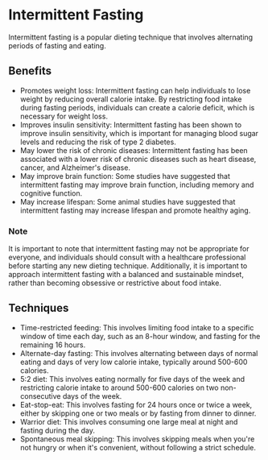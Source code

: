# Intermittent Fasting

Intermittent fasting is a popular dieting technique that involves alternating periods of fasting and eating.

## Benefits
- Promotes weight loss: Intermittent fasting can help individuals to lose weight by reducing overall calorie intake. By restricting food intake during fasting periods, individuals can create a calorie deficit, which is necessary for weight loss.
- Improves insulin sensitivity: Intermittent fasting has been shown to improve insulin sensitivity, which is important for managing blood sugar levels and reducing the risk of type 2 diabetes.
- May lower the risk of chronic diseases: Intermittent fasting has been associated with a lower risk of chronic diseases such as heart disease, cancer, and Alzheimer's disease.
- May improve brain function: Some studies have suggested that intermittent fasting may improve brain function, including memory and cognitive function.
- May increase lifespan: Some animal studies have suggested that intermittent fasting may increase lifespan and promote healthy aging.

### Note
It is important to note that intermittent fasting may not be appropriate for everyone, and individuals should consult with a healthcare professional before starting any new dieting technique. Additionally, it is important to approach intermittent fasting with a balanced and sustainable mindset, rather than becoming obsessive or restrictive about food intake.

## Techniques

- Time-restricted feeding: This involves limiting food intake to a specific window of time each day, such as an 8-hour window, and fasting for the remaining 16 hours.
- Alternate-day fasting: This involves alternating between days of normal eating and days of very low calorie intake, typically around 500-600 calories.
- 5:2 diet: This involves eating normally for five days of the week and restricting calorie intake to around 500-600 calories on two non-consecutive days of the week.
- Eat-stop-eat: This involves fasting for 24 hours once or twice a week, either by skipping one or two meals or by fasting from dinner to dinner.
- Warrior diet: This involves consuming one large meal at night and fasting during the day.
- Spontaneous meal skipping: This involves skipping meals when you're not hungry or when it's convenient, without following a strict schedule.